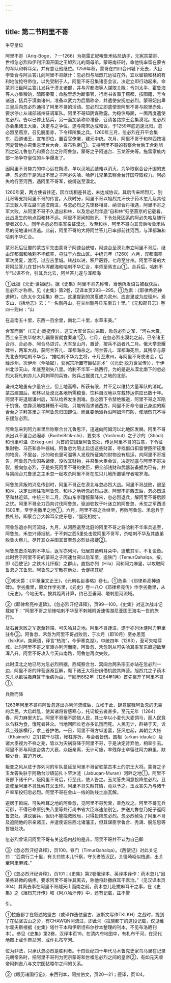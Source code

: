 ```yaml
---
---
---
```

title: 第二节阿里不哥
---



争夺皇位

阿里不哥（Ariq-Boge，？—1266）为拖雷正妃唆鲁禾帖尼幼子，元宪宗蒙哥、世祖忽必烈和伊利汗国开国之王旭烈兀的同母弟。蒙哥南征时，命他统率留在蒙古的军队和斡耳朵，并有意让他继位。1259年秋，蒙哥在四川合州城下死去，大臣孛鲁合与阿兰答儿向阿里不哥献计：忽必烈与旭烈兀远征在外，宜以留镇和林的有利地位抢夺帝位，以免受制于人。阿里不哥召集诸臣会议，决定立即行动起来，命蒙哥旧臣阿兰答儿发兵于漠北诸部，并与浑都海等人谋取关陇；令刘太平、霍鲁海等人办集粮饷，暗图秦蜀；命脱里赤为断事官，行尚书省事于燕都，按图籍，号令诸道，括兵于漠南诸州，准备以武力为后盾称帝，并遣使安抚忽必烈。蒙哥妃出卑三皇后向忽必烈通报了阿里不哥的活动。忽必烈立即遣使至阿里不哥与脱里赤处，要求停止从诸部诸州征调军队。阿里不哥知阴谋败露，为稳住局面，一面再度遣使忽必烈，告以已停止括兵，另一面加紧称帝准备，召请各路宗王会集漠北。忽必烈亦会集诸王大臣，决定与之争位。遂与南宋达成和议，于1259年底迅速北归。忽必烈至燕京，召见脱里赤，下令释所集之兵。1260年三月，忽必烈在开平会集东、西道诸王，宣布即位，置百官僚署，建元中统。次月，阿里不哥于和林西按坦河夏营地亦召集忽里台大会，宣布称帝①。支持阿里不哥的有察合台后王合剌旭烈之妃兀鲁忽乃和察合台之孙阿鲁忽，蒙哥之子阿速台、玉龙答失等。拖雷家族内部一场争夺皇位的斗争爆发了。

因阿里不哥势力的中心远在朔漠，单以汉地武装难以消灭，为争取察合台汗国的支持，忽必烈于是派出不里之子阿必失哈、哈萨儿兄弟去察合台汗国夺取权力。阿必失哈行至河西，遇阿里不哥军，被缚送至漠北。

1260年夏，两方使者往还，因立场相差甚远，未达成协议。其后传来旭烈兀、别儿哥等支持阿里不哥的传言。入秋时分，阿里不哥以旭烈兀汗长子药木忽儿及其他宗王数人率左路军逾漠南进，与忽必烈之先锋移相哥、纳邻合丹相遇，阿里不哥之军大败。从阿里不哥不久退出和林，以及忽必烈年底“自和林”归至燕京的记载看，此战发生的地点距和林不远。阿里不哥闻知败讯，下令处死囚系的阿必失哈及随行使者200人。同年冬忽必烈率军亲征漠北，攻至和林，阿里不哥向其母后唆鲁禾帖尼的份地谦州溃逃。此前，阿里不哥的大将阿兰答儿已率部前往河西，与浑都海和哈剌不华汇合。

蒙哥死后征蜀的蒙古军先由蒙哥子阿速台统辖，阿速台至漠北奉立阿里不哥后，继由浑都海和哈剌不华统率，屯驻于六盘山区。中统元年（1260）六月，浑都海率军次灵夏，渡河，过应吉里城。转战以进，积尸蔽野。七月至甘州。阿里不哥的大将阿兰答儿在甘州与浑都海和哈剌不华汇合，率师至焉支山①。合兵后，哈剌不华“以语不合，引其兵北去，阿兰答儿遂与浑都海

①此据《元史·世祖纪》。据《史集》阿里不哥先称帝，当他所发诏旨被截获后，忽必烈才称帝。见《史集》第2卷，汉译本页293—295。①危素：《耶律希亮神道碑》，《危太仆文续集》卷二。这里提到的灵夏或为灵州，应吉里或为应理州。焉支山，《括地志》云：“一名删丹山，在甘州删丹县东南五十里。”《元和郡县志》卷四十则曰：“山

在县南五十里，东西一百余里，南北二十里，水草丰美。”

合军而南”（《元史·商挺传》）。这支大军曾东向进取，败忽必烈之军，“河右大震，西土亲王执毕帖木儿辎重皆就食秦雍”②。七月，在忽必烈出漠北之前，已令诸王合丹、合必赤、阿合马进讨。大军至山丹，置营，按兵不战者凡二月。俄大举至耀碑谷，两军大战，获阿兰答儿、浑都海杀之。阿兰答儿、浑都海死后，其残卒与原先北去的哈剌不华合，“推哈剌不华为主将，十月至肃州，与阿里不哥使者会，后经沙州，次伊州（今哈密），获宪宗所置守臣帖哥术”（《元史·脱力世官传》），于伊州北涉天山，年底至别失八里。哈剌不华军一路西行，为的是避从漠北南下的忽必烈大将札剌亦儿人阿剌罕的兵锋。败兵占据畏兀儿之地的北部。

谦州之地虽有少量农业，但土地高寒，所获有限，并不足以维持大量军队的消耗。蒙古建国后，和林以及漠北各地所需粮食、饮料自汉地以车载转运供应已数十年。阿里不哥退居谦州后，军队给养发生困难。忽必烈下令禁绝粮道，阿里不哥之军陷于饥馑。依靠汉地粮秣既不可能，只能转而求诸西方，阿里不哥命令自己身边的察合台之子拜答里之子阿鲁忽归国即位。而且要他派兵沿阿姆河布防，使旭烈兀不得东援忽必烈。

阿鲁忽来到阿力麻里后称察合台兀鲁思汗，迅速向阿姆河以北地区发展。阿里不哥派出以不里台必阇赤（BuriteiBitik-chi）、要束木（Yoshmut）之子沙的（Shadi）和也里可温（Erkeg-un）为首的使团至阿鲁忽处，传达阿里不哥的旨意，下令征集财物、马匹和各种器械。阿鲁忽为阻止启运这些财富，寻找借口扣留使臣所征集的物资。不里台、沙的和也里可温等人发现所征集的财物没有启运，向阿里不哥报告，阿鲁忽乃命囚系诸使，没收其财物，并召集大臣会议，决定彻底与阿里不哥决裂，投向忽必烈，于是处死阿里不哥的使臣，把全部钱财和武器装备据为已有，并与窝阔台兀鲁思之主禾忽一起攻杀阿里不哥在忽只儿地所置镇守者唆罗海。

阿鲁忽背叛的消息传到时，阿里不哥正在漠北与忽必烈大战。阿里不哥战败，退至和林，决定出师往攻阿鲁忽，和林之地听忽必烈占据。阿里不哥西去后，忽必烈进至和林近郊。中统三年二月，因山东李璮叛蒙降宋，忽必烈退兵，解阿里不哥后顾之忧。阿里不哥全力西向讨伐阿鲁忽，驱迫驻牧于叶迷立的阿鲁忽、禾忽之军西溃1500里，至孛劣撒里之地①。六月，阿里不哥之兵继至，再败阿鲁忽、禾忽兵于换札孙，即察合台大斡耳朵虎牙思，“僵死相枕”。

阿鲁忽退亦列河流域，九月，从河西退至北庭的阿里不哥之将哈剌不华率兵追至，阿鲁忽、禾忽兴师抵抗，于不剌之西5里处击败阿里不哥军，杀哈剌不华及其族弟脱鲁火察儿，尽歼其众并函其首至忽必烈处报捷②。

阿鲁忽击杀哈剌不华后，返军亦列河，归居其诸斡耳朵中，遣散其军，不复设备。此时党于阿里不哥的蒙哥之子阿速台突以后军至，逾铁门（TemurQahalqa，按，即《西使记》之铁木儿忏察）之群山，直指亦列（Hila）河和阿力麻里，以攻取阿鲁忽之兀鲁思。阿鲁忽之军散在他处，仓促携其妃

②苏天爵：《平章廉文正王》，《元朝名臣事略》卷七。①危素：《耶律希亮神道碑》。孛劣撒里，原文作孛劣里，《元史》卷一八○《耶律希亮传》作孛劣撒里，从《元史》。今地无考。按其距离计算，约已至垂河、塔剌思河流域。

②《耶律希亮神道碑》。《忽必烈汗纪译释》，页99—100。《史集》对这次战斗记载如下：“阿里不哥之前锋哈剌不华至不剌城附近速惕湖尼亚国王海屯一世的旅行》。

及右翼未败之军退至斡端、可失哈耳之地。阿里不哥踵进，遂于亦列沐涟阿力麻里驻冬③。阿鲁忽、禾忽为阿里不哥战败后，于次月（即10月）至亦思宽（IsikKol，突厥语，译言“热海”，今伊塞克湖）。中统四年（1263），至可失哈耳城。此时阿里不哥之军渡亦列河而南，阿鲁忽、禾忽则从可失哈耳率军东趋迎敌至浑八升。阿里不哥攻入今天山南路，阿鲁忽再次失败。

此时漠北之地已尽为忽必烈所据，西域察合台、窝阔台两系宗王亦站在忽必烈一边，阿里不哥的阵营逐渐瓦解，麾下诸王大将纷纷借机脱其阵营。旭烈兀之子药木忽儿以欲往撒麻耳干治病为由，于回历662年（1264年1月）首先离开了阿里不哥①。

兵败而降

1263年阿里不哥将阿鲁忽逐出亦列河流域后，立帐于此，肆意屠戮阿鲁忽的无辜的兵民，大启衅乱，使其诸将皆感寒心，托词叛去者甚多。至元元年（1264）春，阿力麻里大饥。阿里不哥毫不顾惜人民，其士卒以小麦代大麦饲马，而人民竟以刍秣为食，饿死者甚众。当地回回长老亦多饥饿而死。人民无计，群祷于天，诉兵士残暴横行，求上苍护佑。一日，阿里不哥方纵游宴，狂风忽起，其朝会大帐（Khaimeh）之钉数千尽拔，帐柱亦折，与会者皆伤。国相（arkan-idaulat）及诸大臣视为不祥之兆，皆以为灾祸将降于阿里不哥，于是决定背弃他，相率引去。阿里不哥与阿速台势力大衰，众叛亲离，无计可施，率残存士卒留驻阿力麻里，缺粮少食，窘迫万状。

叛变之风从驻于亦列河的军队蔓延至阿里不哥留驻蒙古本土的宗王大将。蒙哥之子玉龙答失驻于阿勒台沙碛前扎卜罕沐涟（Jabuqan-Muran）河畔之地①。阿里不哥部下诸千户，叛阿里不哥后，行至此，使人告之。玉龙答失同意投降忽必烈。且遣使至阿里不哥处索其父玉印。阿里不哥失察其情，竟以予之。玉龙答失乃与诸千户率军投归忽必烈。阿里不哥在金山一线的防线土崩瓦解。

避居于斡端、可失哈耳之地的阿鲁忽，见阿里不哥势衰，乘危攻之。阿里不哥无兵可御，不得已命原别失八里等处行尚书省大臣麻速忽别乞，护送兀鲁忽乃妃子返阿鲁忽处，谋议罢兵，但仍不能挽救败局，只得投降忽必烈。忽必烈赦免了阿里不哥及追随他的宗亲诸王，并遣使诏告西北诸藩王，但其谋臣孛鲁合、秃满、脱忽思等皆被处决。

忽必烈曾讯问阿里不哥有关这场内战的是非，阿里不哥并不认为自己即

③《忽必烈汗纪译释》，页100。铁门（TimurQahalqa）。《西使记》对此关记曰：“西南行二十里，有关曰铁木儿忏察，守关者皆汉民，关径崎岖似栈道，出关至阿里麻城。”

①《忽必烈汗纪译释》，页101；《史集》第2卷俄译本、英译本译作：药木忽儿“因某些轻微的病疼。要求阿里不哥许其离去，称他将赴撒麻耳干医治。”（见汉译本页304）其离去事在阿里不哥越天山而南之前。药木忽儿赴撒麻耳干之事，在《史集》之《旭烈兀汗传》和《阿八哈汗传》中，还有记载，兹不赘

引。

①拉施都丁在叙述帖坚古（或译作迭怯里古，波斯文写作TKLKH）之战时，提到了在帖坚古山之旁，有CHAWQN河流过，即此河（拉施都丁的这段记载，仅见维尔霍夫斯根据《史集》塔什干本和伊斯坦布尔抄本整理的刊本，不见布洛晒刊本）。参见《史集》第2卷，汉译本页19。在清内府地图中，有札布干河，在现代地图上或作匝盆河，或作扎布罕河。

位为非法，只承认忽必烈是胜利者。十四世纪四十年代马木鲁克史家乌马里在记录元朝帝系时，把阿里不哥列为宪宗蒙哥和世祖忽必烈之间的皇帝②，有如元天顺帝阿剌吉八与文宗图帖睦尔之间的关系。

②《眼历诸国行记》，来西刊本，阿拉伯文，页20—21；德译，页104。